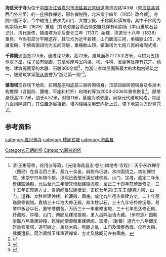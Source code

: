 {{文物保护单位
| 级别 = 省级
| 省名 = 浙江省
| 名称 = 千佛阁（含镇海塔）
| 图片 = [[File:Tianning_Temple_in_Haiyan_11_2015-03.JPG|260px]]<br><small>千佛阁，2015年3月</small>
| 编号 = 第三批，编号不详
| 分类 = 古建筑
| 时代 = 元、明、清
| 所在 = [[嘉兴市|嘉兴市]][[海盐县|海盐县]]
| 登录 = 1989年12月公布千佛阁，2011年1月镇海塔并入并改名
}} 
'''海盐天宁寺'''为位于[[中国|中国]][[浙江省|浙江省]][[嘉兴市|嘉兴市]][[海盐县|海盐县]][[武原街道|武原街道]]海滨西路143号（原[[海盐城墙|海盐县城]]西门外三里）的一座佛教禅寺，原名禅悦院，北宋崇宁四年（1105）改今额<ref>清·王彬等修，徐用仪等纂，《光绪海盐县志·卷七·舆地考·寺观》：天宁永祚禅寺（图经）在县治西三里，基九十余亩，前临乌坵塘，水四面绕之。初名禅悦院，宋崇宁四年赐今额。淳熙己酉僧长溪创建佛殿、山门、宝塔，嘉定二年永模建圆通殿，元后至元三年僧梵琦起建镇海塔，至正二十四年梵琦重修之，三十五年正观建方丈。宣德间惟轼建僧堂。正统七年宗(王车王)建西方殿、山门，道彝、文胜继建钟楼、轮藏殿、廊庑。成化九年德杰重建方丈，二十年德珤重修殿塔。嘉靖三十年浩大修正殿，易木柱以石，三十九年守朴修宝塔，易塔中板台以石，置守塔僧舍。万历三十一年重修宝塔，三十七年思达修正殿、转藏殿、钟楼、山门、两廊及建准提阁，里人吕鸣治请大藏。（伊府志）国朝康熙八年重建钟楼，乾隆间僧源翰重建佛阁、宝塔。（新纂）道光十八年僧无碍重修宝塔，道可继之，重修大殿。粤匪之乱，山门及僧寮悉燬，仅存大殿、佛阁遭损。同治间僧玉峰重建禅堂、方丈及佛阁前左右廊庑。</ref>。寺院四面环水，今中轴线上依次为山门、大雄宝殿、千佛阁和镇海塔，其中千佛阁为明崇祯元年（1628）重建（其须弥座台基西侧束腰处存有明崇祯《本山重筑石台记》）、清代重修，镇海塔为元后至元三年（1337）始建，清道光十八年（1838）重修，今尚有部分早期遗存，其它均为近年新建，山门面阔三间，单檐歇山顶，大雄宝殿、千佛阁面阔均为五间两层，重檐歇山顶，镇海塔为七层八面的楼阁式塔。

'''千佛阁'''通面宽27.5米，通进深17米，高22米，建筑面积777.5平方米，斗栱为五铺作双下昂，柱子设有[[侧脚|侧脚]]，其[[须弥座|须弥座]]与室内梁、枋、斗栱、雀替等处存有花卉、动物、建筑等图案的木雕、石雕300余幅<ref>{{cite web|url=http://culture.zjol.com.cn/05culture/system/2006/08/11/007802739.shtml|title=《千佛阁》|accessdate=2015-04-06|work=|publisher=浙江在线|archive-url=https://web.archive.org/web/20160304195458/http://culture.zjol.com.cn/05culture/system/2006/08/11/007802739.shtml|archive-date=2016-03-04|dead-url=yes}}</ref>，为浙江省单层面积最大的木构古建筑之一，被建筑学家[[陈从周|陈从周]]誉为“浙江第一阁”<ref>{{cite web|url=http://www.cnjxol.com/xwzx/jxxw/qxxw/hy/content/2011-04/27/content_1673677.htm|title=《“浙江第一阁”迎来大整修》|accessdate=2015-04-06|work=迟伟涛|publisher=嘉兴在线|archive-url=https://web.archive.org/web/20150923205044/http://www.cnjxol.com/xwzx/jxxw/qxxw/hy/content/2011-04/27/content_1673677.htm|archive-date=2015-09-23|dead-url=yes}}</ref>。

'''镇海塔'''现存塔下地宫、石砌基座和底部三层砖砌塔身，顶部四层砖砌塔身及各层木构檐廊（含副阶、腰檐、平座和栏杆）和塔刹等为2003-2006年重修恢复<ref>{{cite web|url=http://zjrb.zjol.com.cn/html/2006-09/29/content_171840.htm|title=《海盐：元代镇海塔重现雄姿》|accessdate=2015-04-06|work=黄擎、汤燕萍|publisher=浙江日报|archive-date=2019-06-09|archive-url=https://web.archive.org/web/20190609074520/http://zjrb.zjol.com.cn/html/2006-09/29/content_171840.htm}}</ref>。原塔身残高20.7米，边长4.57米，对径11米，基座为须弥座，尚存元代建筑风格，每层八面间隔辟门，其位置逐层相错，塔内楼梯采用壁内折上式，塔下地宫为方形竖穴式。

==参考资料==
{{reflist|2}}
{{DEFAULTSORT:T}}
{{commons category|Tianning Temple in Haiyan}}
{{嘉兴市境内的浙江省文物保护单位}}
[[category:嘉兴佛寺|category:嘉兴佛寺]]
[[category:楼阁式塔|category:楼阁式塔]]
[[Category:元朝的塔|Category:元朝的塔]]
[[Category:嘉兴的塔|Category:嘉兴的塔]]
[[category:海盐县|category:海盐县]]